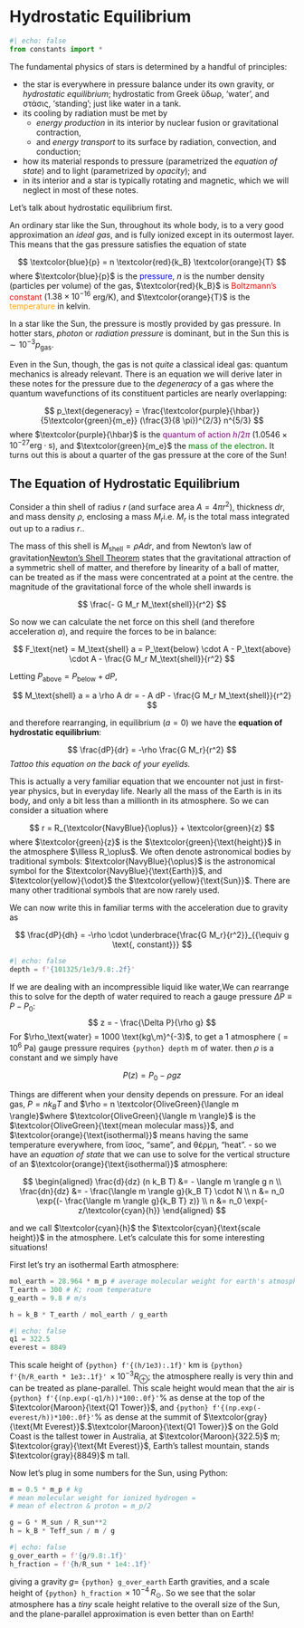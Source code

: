 # Hydrostatic Equilibrium
```python
#| echo: false
from constants import *
```

<!-- Tufte format from https://quarto-dev.github.io/quarto-gallery/page-layout/tufte.html  -->
The fundamental physics of stars is determined by a handful of principles: 

- the star is everywhere in pressure balance under its own gravity, or *hydrostatic equilibrium*; [hydrostatic from Greek ὕδωρ, 'water', and στάσις, 'standing'; just like water in a tank.]{.aside}
- its cooling by radiation must be met by 
    - *energy production* in its interior by nuclear fusion or gravitational contraction, 
    - and *energy transport* to its surface by radiation, convection, and conduction; 
- how its material responds to pressure (parametrized the *equation of state*) and to light (parametrized by *opacity*); and
- in its interior and a star is typically rotating and magnetic, which we will neglect in most of these notes.

Let's talk about hydrostatic equilibrium first.

An ordinary star like the Sun, throughout its whole body, is to a very good approximation an *ideal gas*, and is fully ionized except in its outermost layer. This means that the gas pressure satisfies the equation of state


$$
\textcolor{blue}{p} = n \textcolor{red}{k_B} \textcolor{orange}{T}
$$
[where $\textcolor{blue}{p}$ is the <font color='blue'>pressure</font>, $n$ is the number density (particles per volume) of the gas, $\textcolor{red}{k_B}$ is <font color='red'>Boltzmann's constant</font> ($1.38\times10^{-16}$ erg/K), and $\textcolor{orange}{T}$ is the <font color='orange'>temperature</font> in kelvin.]{.aside}

In a star like the Sun, the pressure is mostly provided by gas pressure. In hotter stars, *photon* or *radiation pressure* is dominant, but in the Sun this is $\sim 10^{-3} p_\text{gas}$. 

Even in the Sun, though, the gas is not *quite* a classical ideal gas: quantum mechanics is already relevant. There is an equation we will derive later in these notes for the pressure due to the *degeneracy* of a gas where the quantum wavefunctions of its constituent particles are nearly overlapping: 

$$
p_\text{degeneracy} = \frac{\textcolor{purple}{\hbar}}{5\textcolor{green}{m_e}} (\frac{3}{8 \pi})^{2/3} n^{5/3}
$$
[where $\textcolor{purple}{\hbar}$ is the <font color='purple'>quantum of action $h/2\pi$</font> ($1.0546 \times 10^{-27} \text{erg}\cdot\text{s}$), and $\textcolor{green}{m_e}$ the <font color='green'>mass of the electron</font>.]{.aside}
It turns out this is about a quarter of the gas pressure at the core of the Sun! 

## The Equation of Hydrostatic Equilibrium

Consider a thin shell of radius $r$ (and surface area $A = 4\pi r^2$), thickness $dr$, and mass density $\rho$, enclosing a mass $M_r$[i.e. $M_r$ is the total mass integrated out up to a radius $r$.
]{.aside}. 

The mass of this shell is $M_\text{shell} = \rho A dr$, and from Newton's law of gravitation[[Newton's Shell Theorem](https://en.wikipedia.org/wiki/Shell_theorem) states that the gravitational attraction of a symmetric shell of matter, and therefore by linearity of a ball of matter, can be treated as if the mass were concentrated at a point at the centre. 
]{.aside} the magnitude of the gravitational force of the whole shell inwards is 

$$ 
\frac{- G M_r M_\text{shell}}{r^2}
$$

So now we can calculate the net force on this shell (and therefore acceleration $a$), and require the forces to be in balance:

$$
F_\text{net} = M_\text{shell} a = P_\text{below} \cdot A - P_\text{above} \cdot A - \frac{G M_r M_\text{shell}}{r^2}
$$

Letting $P_\text{above} = P_\text{below} + dP$, 

$$
M_\text{shell} a = a \rho A dr = - A dP  - \frac{G M_r M_\text{shell}}{r^2}
$$

and therefore rearranging, in equilibrium ($a = 0$) we have the __equation of hydrostatic equilibrium__:

$$ 
\frac{dP}{dr} = -\rho \frac{G M_r}{r^2}
$$
[*Tattoo this equation on the back of your eyelids.*]{.aside}

<!-- Now we explain in relation to the Earth: 

- pressure under the sea
    - calculate 10m in the (incompressible) water = 1 atmosphere
- atmospheric lapse rate
    - illustrate with figure showing 322.5m Q1 tower, Everest, Kármán line
- plane-parallel solar atmospheric scale height 
-->

This is actually a very familiar equation that we encounter not just in first-year physics, but in everyday life. Nearly all the mass of the Earth is in its body, and only a bit less than a millionth in its atmosphere. So we can consider a situation where 

$$
r = R_{\textcolor{NavyBlue}{\oplus}} + \textcolor{green}{z}
$$
[where $\textcolor{green}{z}$ is the $\textcolor{green}{\text{height}}$ in the atmosphere $\llless R_\oplus$. We often denote astronomical bodies by traditional symbols: $\textcolor{NavyBlue}{\oplus}$ is the astronomical symbol for the $\textcolor{NavyBlue}{\text{Earth}}$, and $\textcolor{yellow}{\odot}$ the $\textcolor{yellow}{\text{Sun}}$. There are many other traditional symbols that are now rarely used.]{.aside}

We can now write this in familiar terms with the acceleration due to gravity as

$$ 
\frac{dP}{dh} = -\rho \cdot \underbrace{\frac{G M_r}{r^2}}_{{\equiv g \text{, constant}}}
$$

<!-- water -->


```python
#| echo: false
depth = f'{101325/1e3/9.8:.2f}'
```


If we are dealing with an incompressible liquid like water,[We can rearrange this to solve for the depth of water required to reach a gauge pressure $\Delta P \equiv P-P_0$: 
$$
z = - \frac{\Delta P}{\rho g}
$$
For $\rho_\text{water} = 1000 \text{kg\,m}^{-3}$, to get a 1 atmosphere ($=10^6$ Pa) gauge pressure requires `{python} depth` m of water.]{.aside} then $\rho$ is a constant and we simply have 

$$ 
P(z) = P_0 - \rho g z
$$

Things are different when your density depends on pressure. For an ideal gas, $P = n k_B T$ and $\rho = n \textcolor{OliveGreen}{\langle m \rangle}$[where $\textcolor{OliveGreen}{\langle m \rangle}$ is the $\textcolor{OliveGreen}{\text{mean molecular mass}}$, and $\textcolor{orange}{\text{isothermal}}$ means having the same temperature everywhere, from ἴσος, "same", and θέρμη, "heat".
]{.aside} - so we have an *equation of state* that we can use to solve for the vertical structure of an $\textcolor{orange}{\text{isothermal}}$ atmosphere:

$$ 
\begin{aligned}
\frac{d}{dz} (n k_B T) &= - \langle m \rangle g n \\
\frac{dn}{dz} &= - \frac{\langle m \rangle g}{k_B T} \cdot N \\ 
n &= n_0 \exp{(- \frac{\langle m \rangle g}{k_B T} z)} \\
n &= n_0 \exp{- z/\textcolor{cyan}{h}}
\end{aligned}
$$ 

and we call 
$\textcolor{cyan}{h}$ the $\textcolor{cyan}{\text{scale height}}$ in the atmosphere. Let's calculate this for some interesting situations!

First let's try an isothermal Earth atmosphere:

```python
mol_earth = 28.964 * m_p # average molecular weight for earth's atmosphere
T_earth = 300 # K; room temperature
g_earth = 9.8 # m/s

h = k_B * T_earth / mol_earth / g_earth
```

```python
#| echo: false
q1 = 322.5
everest = 8849
```

This scale height of `{python} f'{(h/1e3):.1f}'` km is `{python} f'{h/R_earth * 1e3:.1f}'`$\,\times 10^{-3} R_\oplus$; the atmosphere really is very thin and can be treated as plane-parallel. This scale height would mean that the air is `{python} f'{(np.exp(-q1/h))*100:.0f}'`% as dense at the top of the $\textcolor{Maroon}{\text{Q1 Tower}}$, and `{python} f'{(np.exp(-everest/h))*100:.0f}'`% as dense at the summit of $\textcolor{gray}{\text{Mt Everest}}$.[$\textcolor{Maroon}{\text{Q1 Tower}}$ on the Gold Coast is the tallest tower in Australia, at $\textcolor{Maroon}{322.5}$ m; $\textcolor{gray}{\text{Mt Everest}}$, Earth's tallest mountain, stands $\textcolor{gray}{8849}$ m tall.]{.aside} 


Now let's plug in some numbers for the Sun, using Python:

```python
m = 0.5 * m_p # kg
# mean molecular weight for ionized hydrogen = 
# mean of electron & proton = m_p/2

g = G * M_sun / R_sun**2
h = k_B * Teff_sun / m / g
```

```python
#| echo: false
g_over_earth = f'{g/9.8:.1f}'
h_fraction = f'{h/R_sun * 1e4:.1f}'
```

giving a gravity $g =$ `{python} g_over_earth` Earth gravities, and a scale height of `{python} h_fraction`$\,\times 10^{-4}\,R_\odot$. So we see that the solar atmosphere has a _tiny_ scale height relative to the overall size of the Sun, and the plane-parallel approximation is even better than on Earth!

<!-- Then we explain the idea of scaling relations: how do we estimate the central pressure?

- derive idea that Pc / R = rho GM / R^2 
- estimate central mass of the Sun 
- discuss the general idea of scaling relations in this course: 
    - we are going to find relations for R, L, etc
 -->